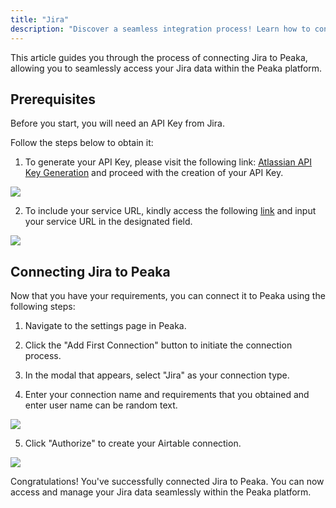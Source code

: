 ```yaml
---
title: "Jira"
description: "Discover a seamless integration process! Learn how to connect Jira to Peaka effortlessly for streamlined transactions."
---
```


This article guides you through the process of connecting Jira to Peaka, allowing you to seamlessly access your Jira data within the Peaka platform.

## Prerequisites

Before you start, you will need an API Key from Jira.

Follow the steps below to obtain it:

1. To generate your API Key, please visit the following link: [Atlassian API Key Generation](https://id.atlassian.com/manage-profile/security/api-tokens) and proceed with the creation of your API Key.

<img src="https://cdn.peaka.com/integrations/jira-integration-2.png" />

2. To include your service URL, kindly access the following [link](https://id.atlassian.com/manage-profile/link-preferences) and input your service URL in the designated field.

<img src="https://cdn.peaka.com/integrations/jira-integration-1.png" />

## Connecting Jira to Peaka

Now that you have your requirements, you can connect it to Peaka using the following steps:

1. Navigate to the settings page in Peaka.

2. Click the "Add First Connection" button to initiate the connection process.

3. In the modal that appears, select "Jira" as your connection type.

4. Enter your connection name and requirements that you obtained and enter user name can be random text.

<img src="https://cdn.peaka.com/integrations/jira-integration-3.png" />

5. Click "Authorize" to create your Airtable connection.

<img src="https://cdn.peaka.com/integrations/jira-integration-4.png" />

Congratulations! You've successfully connected Jira to Peaka. You can now access and manage your Jira data seamlessly within the Peaka platform.
